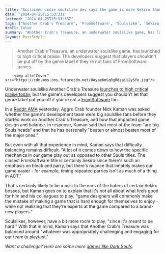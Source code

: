 ```yaml
---
title: "Acclaimed indie soulslike dev says the game is more Sekiro than Dark Souls, but you don't have to worry about massive parry chains"
date: "2024-04-25T15:53:33Z"
lastmod: "2024-04-25T15:53:33Z"
tags: ["Another Crab's Treasure", 'FromSoftware', 'Soulslike', 'Sekiro', 'Dark Souls']
draft: false
summary: "Another Crab's Treasure, an underwater soulslike game, has launched to high critical praise. The developers suggest that players shouldn't be put off by the genre label if they're not fans of FromSoftware games."
layout: PostSimple
---
```

> Another Crab's Treasure, an underwater soulslike game, has launched to high critical praise. The developers suggest that players shouldn't be put off by the genre label if they're not fans of FromSoftware games.


        <img alt="Cover" src="https://cdn.mos.cms.futurecdn.net/8Ayae6mSqRgR8saii2ySfe.jpg"/>
        
Underwater soulslike Another Crab's Treasure [launches to high critical praise today](https://www.gamesradar.com/games/action-rpg/after-getting-robbed-3-times-during-development-devs-behind-bizarre-crab-soulslike-are-shell-shocked-by-stellar-reviews-chat-is-this-real/), but the game's developers suggest you shouldn't let that genre label put you off if you're not a [FromSoftware](https://www.gamesradar.com/uk/tag/fromsoftware/) fan.

In a [Reddit AMA](https://www.reddit.com/r/NintendoSwitch/comments/1cc4pmo/comment/l12vru3/) yesterday, Aggro Crab founder Nick Kaman was asked whether the game's development team were big soulslike fans before they started work on Another Crab's Treasure, and how that impacted game design and balance. In response, Kaman said that most of the team "are big Souls heads" and that he has personally "beaten or almost beaten most of the major ones."

But even with all that experience in mind, Kaman says that difficulty balancing remains difficult. "A lot of it comes down to how the specific mechanics in our game play out as opposed to other Souls titles. The closest FromSoftware title is certainly Sekiro since there's such an emphasis on block and parry, but there's nuance that innately makes our game easier - for example, timing repeated parries isn't as much of a thing in ACT."

That's certainly likely to be music to the ears of the haters of certain Sekiro bosses, but Kaman goes on to explain that it's not all about what feels good for him and his colleagues to play; "game designers will commonly make the mistake of making a game that is hard enough for themselves to enjoy - while not realizing that they're experts at the game compared to a brand-new players."

Soulslikes, however, have a bit more room to play, "since it's meant to be hard." With that in mind, Kaman says that Another Crab's Treasure was balanced around "whatever was appropriately challenging and engaging for our team to playtest."

*Want a challenge? Here are some more *[<em>games like Dark Souls</em>](https://www.gamesradar.com/games-like-dark-souls/)*.*
        